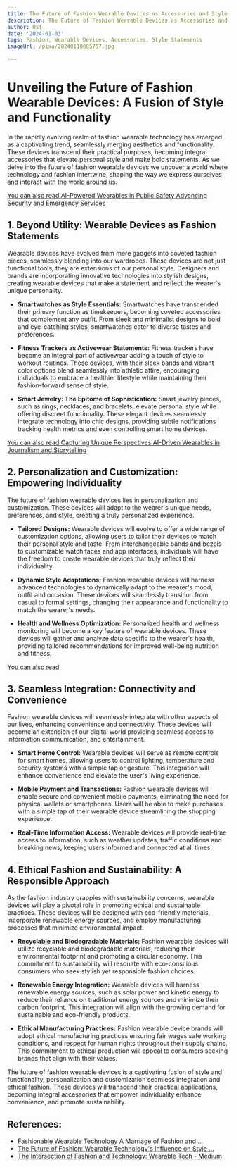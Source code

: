 ```yaml
---
title: The Future of Fashion Wearable Devices as Accessories and Style Statements
description: The Future of Fashion Wearable Devices as Accessories and Style Statements
author: Usf
date: '2024-01-03'
tags: Fashion, Wearable Devices, Accessories, Style Statements
imageUrl: /pixa/20240110085757.jpg

---
```

# Unveiling the Future of Fashion Wearable Devices: A Fusion of Style and Functionality

In the rapidly  evolving realm of fashion wearable  technology has emerged as a captivating trend, seamlessly merging aesthetics and functionality. These devices transcend their practical  purposes,  becoming integral accessories  that elevate personal  style  and make bold statements. As we delve into the future of fashion wearable devices we uncover a world where technology and fashion intertwine, shaping the way we express ourselves and interact with the world around us.

[You can also read  AI-Powered Wearables in Public Safety Advancing Security and Emergency Services](AI-Powered%20Wearables%20in%20Public%20Safety%20Advancing%20Security%20and%20Emergency%20Services)


## **1. Beyond Utility: Wearable Devices as Fashion Statements**
Wearable devices  have evolved from  mere gadgets into  coveted fashion pieces, seamlessly blending  into our wardrobes. These devices are not just functional tools; they are extensions of our personal style. Designers  and  brands are incorporating innovative technologies into stylish designs, creating  wearable devices  that  make a statement and reflect the wearer's unique personality.

- **Smartwatches as Style Essentials:**
Smartwatches have  transcended their primary function as timekeepers, becoming coveted accessories that complement any outfit.  From sleek and minimalist designs to  bold and eye-catching styles,  smartwatches cater to diverse  tastes and preferences.

- **Fitness  Trackers as Activewear Statements:**
Fitness trackers have  become an integral part of  activewear adding a touch of style  to workout routines. These devices, with their sleek bands and vibrant  color options blend seamlessly  into  athletic attire, encouraging individuals to embrace a healthier lifestyle while maintaining  their fashion-forward sense of style.

- **Smart Jewelry: The Epitome of Sophistication:**
Smart jewelry pieces, such as rings, necklaces, and bracelets, elevate personal  style while offering discreet functionality. These elegant devices seamlessly integrate technology into chic designs, providing subtle notifications tracking health metrics and even controlling smart home devices.

[You can also  read Capturing Unique Perspectives AI-Driven Wearables in Journalism and Storytelling](Capturing%20Unique%20Perspectives%20AI-Driven%20Wearables%20in%20Journalism%20and%20Storytelling)


## **2. Personalization  and Customization: Empowering Individuality**
The future of fashion wearable devices lies in  personalization and customization. These devices will adapt to the wearer's unique needs, preferences, and style, creating a truly personalized experience.

- **Tailored Designs:**
Wearable devices will evolve to offer a wide  range of customization options, allowing  users to tailor their devices to match their personal style and taste. From interchangeable bands and bezels to customizable  watch faces and app interfaces, individuals will have the freedom to create wearable devices that truly reflect their individuality.

- **Dynamic  Style Adaptations:**
Fashion wearable devices will harness advanced technologies to dynamically adapt to the  wearer's mood, outfit and occasion. These devices will seamlessly transition from casual to formal settings, changing their appearance and  functionality to match the wearer's needs.

- **Health and Wellness Optimization:**
Personalized health and wellness  monitoring  will  become a key feature of wearable devices. These devices will gather and analyze data specific to the wearer's health, providing tailored recommendations for improved well-being nutrition and fitness.

[You can also read  ]()


##  **3. Seamless Integration: Connectivity and  Convenience**
Fashion wearable devices will seamlessly integrate with  other aspects of our lives, enhancing convenience and connectivity. These devices will become an extension  of our digital world providing seamless access to information communication, and entertainment.

- **Smart Home Control:**
Wearable devices will serve  as remote controls for smart homes, allowing users to control lighting, temperature and security systems with a simple tap or gesture. This  integration will enhance convenience and elevate the user's living experience.

-  **Mobile  Payment and Transactions:**
Fashion wearable devices will enable  secure and convenient mobile payments, eliminating the need for physical wallets or smartphones. Users will be able to make purchases with a simple  tap of their wearable device  streamlining  the shopping experience.

-  **Real-Time Information  Access:**
Wearable devices will provide  real-time access to information, such as weather updates, traffic conditions and breaking news, keeping  users informed and connected at  all times.

## **4. Ethical Fashion and Sustainability: A Responsible  Approach**
As the fashion industry grapples with sustainability concerns, wearable devices will play a  pivotal role in  promoting ethical and sustainable practices. These devices will be designed with eco-friendly materials, incorporate renewable energy sources,  and employ manufacturing  processes that  minimize environmental impact.

- **Recyclable and  Biodegradable Materials:**
Fashion wearable devices will utilize recyclable and biodegradable materials, reducing their environmental footprint and promoting  a circular economy. This commitment to sustainability will  resonate with eco-conscious consumers who  seek stylish yet responsible fashion choices.

- **Renewable Energy Integration:**
Wearable devices will harness renewable energy sources, such  as solar power  and kinetic energy to reduce their reliance on traditional  energy sources and minimize their carbon footprint.  This integration will align with the growing demand for sustainable and eco-friendly products.

- **Ethical Manufacturing  Practices:**
Fashion wearable device brands will adopt ethical manufacturing  practices ensuring fair wages safe working conditions, and respect for human rights throughout their supply chains. This commitment to ethical production will appeal to  consumers seeking brands that align with their values.

The  future of fashion wearable devices is a captivating fusion of style and functionality, personalization and customization seamless integration and ethical fashion. These  devices will transcend their practical  applications, becoming integral accessories that empower individuality enhance convenience, and promote sustainability.

## References:
- [Fashionable Wearable Technology A Marriage of Fashion and ...](https://utilitiesone.com/fashionable-wearable-technology-a-marriage-of-fashion-and-engineering)
- [The Future of Fashion: Wearable Technology's Influence on Style ...](https://techbullion.com/the-future-of-fashion-wearable-technologys-influence-on-style-and-self-expression/)
- [The Intersection of Fashion and Technology: Wearable Tech - Medium](https://medium.com/@kyishaacquah/the-intersection-of-fashion-and-technology-wearable-tech-e0ae62d2544e)
